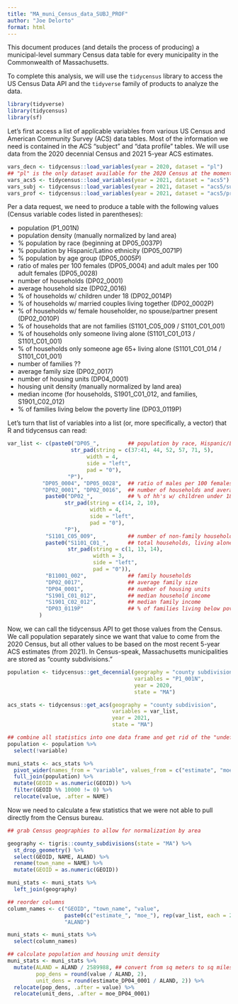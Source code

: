 ```yaml
---
title: "MA_muni_Census_data_SUBJ_PROF"
author: "Joe Delorto"
format: html
---
```


This document produces (and details the process of producing) a municipal-level summary Census data table for every municipality in the Commonwealth of Massachusetts.

To complete this analysis, we will use the `tidycensus` library to access the US Census Data API and the `tidyverse` family of products to analyze the data.

```r
library(tidyverse)
library(tidycensus)
library(sf)
```

Let's first access a list of applicable variables from various US Census and American Community Survey (ACS) data tables. Most of the information we need is contained in the ACS "subject" and "data profile" tables. We will use data from the 2020 decennial Census and 2021 5-year ACS estimates.

```r
vars_decn <- tidycensus::load_variables(year = 2020, dataset = "pl") 
## "pl" is the only dataset available for the 2020 Census at the moment (late December 2022)
vars_acs5 <- tidycensus::load_variables(year = 2021, dataset = "acs5")
vars_subj <- tidycensus::load_variables(year = 2021, dataset = "acs5/subject")
vars_prof <- tidycensus::load_variables(year = 2021, dataset = "acs5/profile")
```

Per a data request, we need to produce a table with the following values (Census variable codes listed in parentheses):

* population (P1_001N)
* population density (manually normalized by land area)
* % population by race (beginning at DP05_0037P)
* % population by Hispanic/Latino ethnicity (DP05_0071P)
* % population by age group (DP05_0005P)
* ratio of males per 100 females (DP05_0004) and adult males per 100 adult females (DP05_0028)
* number of households (DP02_0001)
* average household size (DP02_0016)
* % of households w/ children under 18 (DP02_0014P)
* % of households w/ married couples living together (DP02_0002P)
* % of households w/ female householder, no spouse/partner present (DP02_0010P)
* % of households that are not families (S1101_C05_009 / S1101_C01_001)
* % of households only someone living alone (S1101_C01_013 / S1101_C01_001)
* % of households only someone age 65+ living alone (S1101_C01_014 / S1101_C01_001)
* number of families ??
* average family size (DP02_0017)
* number of housing units (DP04_0001)
* housing unit density (manually normalized by land area)
* median income (for households, S1901_C01_012, and families, S1901_C02_012)
* % of families living below the poverty line (DP03_0119P)

Let's turn that list of variables into a list (or, more specifically, a vector) that R and tidycensus can read:

```r
var_list <- c(paste0("DP05_",         ## population by race, Hispanic/Latino ethnicity, and age group
                    str_pad(string = c(37:41, 44, 52, 57, 71, 5), 
                         width = 4, 
                         side = "left", 
                         pad = "0"), 
                   "P"),              
           "DP05_0004", "DP05_0028",  ## ratio of males per 100 females (total and adult)
           "DP02_0001", "DP02_0016",  ## number of households and average household size
            paste0("DP02_",           ## % of hh's w/ children under 18, married couples, and female hh'er no partner
                  str_pad(string = c(14, 2, 10),
                          width = 4,
                          side = "left",
                          pad = "0"),
                  "P"),
            "S1101_C05_009",          ## number of non-family households
            paste0("S1101_C01_",      ## total households, living alone, 65+ living alone
                   str_pad(string = c(1, 13, 14),
                           width = 3,
                           side = "left",
                           pad = "0")),
            "B11001_002",             ## family households
            "DP02_0017",              ## average family size
            "DP04_0001",              ## number of housing units
            "S1901_C01_012",          ## median household income 
            "S1901_C02_012",          ## median family income
            "DP03_0119P"              ## % of families living below poverty line
          )
```

Now, we can call the tidycensus API to get those values from the Census. We call population separately since we want that value to come from the 2020 Census, but all other values to be based on the most recent 5-year ACS estimates (from 2021). In Census-speak, Massachusetts municipalities are stored as "county subdivisions."

```r
population <- tidycensus::get_decennial(geography = "county subdivision",
                                        variables = "P1_001N",
                                        year = 2020,
                                        state = "MA")

acs_stats <- tidycensus::get_acs(geography = "county subdivision",
                                 variables = var_list,
                                 year = 2021,
                                 state = "MA")

## combine all statistics into one data frame and get rid of the "undefined" geographies
population <- population %>% 
  select(!variable)

muni_stats <- acs_stats %>% 
  pivot_wider(names_from = "variable", values_from = c("estimate", "moe")) %>% 
  full_join(population) %>% 
  mutate(GEOID = as.numeric(GEOID)) %>% 
  filter(GEOID %% 10000 != 0) %>% 
  relocate(value, .after = NAME)
```

Now we need to calculate a few statistics that we were not able to pull directly from the Census bureau.

```r
## grab Census geographies to allow for normalization by area

geography <- tigris::county_subdivisions(state = "MA") %>% 
  st_drop_geometry() %>% 
  select(GEOID, NAME, ALAND) %>% 
  rename(town_name = NAME) %>% 
  mutate(GEOID = as.numeric(GEOID))

muni_stats <- muni_stats %>% 
  left_join(geography)

## reorder columns
column_names <- c("GEOID", "town_name", "value",
                  paste0(c("estimate_", "moe_"), rep(var_list, each = 2)),
                  "ALAND")

muni_stats <- muni_stats %>% 
  select(column_names)

## calculate population and housing unit density
muni_stats <- muni_stats %>% 
  mutate(ALAND = ALAND / 2589988, ## convert from sq meters to sq miles
         pop_dens = round(value / ALAND, 2),
         unit_dens = round(estimate_DP04_0001 / ALAND, 2)) %>% 
  relocate(pop_dens, .after = value) %>% 
  relocate(unit_dens, .after = moe_DP04_0001)
```


